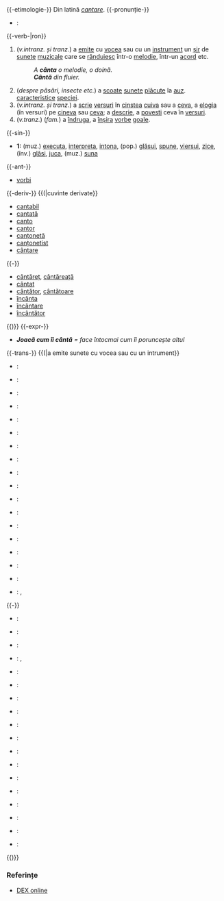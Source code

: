 {{vezi|cântă|canta|cantá|cantà|cantâ|çanta}}
=={{limba|ron}}==
{{-etimologie-}}
Din latină ''[[cantare]]''.
{{-pronunție-}}
* {{AFI}}: {{AFI|/kɨnˈta/}}
{{-verb-|ron}}
{{verb-ron
|inf=cânta
|ind=cânt
|conj=cânte
|part=cântat
|cj=I
}}
#(''v.intranz. și tranz.'') a [[emite]] cu [[voce]]a sau cu un [[instrument]] un [[șir]] de [[sunet]]e [[muzical]]e care se [[rândui]]esc într-o [[melodie]], într-un [[acord]] etc.
#:''A '''cânta''' o melodie, o doină.''
#:'''''Cântă''' din fluier.''
#(''despre păsări, insecte etc.'') a [[scoate]] [[sunet]]e [[plăcut]]e la [[auz]]. [[caracteristice]] [[specie]]i.
#(''v.intranz. și tranz.'') a [[scrie]] [[vers]]uri în [[cinste]]a [[cuiva]] sau a [[ceva]], a [[elogia]] (în versuri) pe [[cineva]] sau [[ceva]]; a [[descrie]], a [[povesti]] ceva în [[vers]]uri.
#(''v.tranz.'') (''fam.'') a [[îndruga]], a [[înșira]] [[vorbă|vorbe]] [[gol|goale]].
{{-sin-}}
*'''1:''' (muz.) [[executa]], [[interpreta]], [[intona]], (pop.) [[glăsui]], [[spune]], [[viersui]], [[zice]], (înv.) [[glăsi]], [[juca]], (muz.) [[suna]]
{{-ant-}}
* [[vorbi]]
{{-deriv-}}
{{(|cuvinte derivate}}
* [[cantabil]]
* [[cantată]]
* [[canto]]
* [[cantor]]
* [[canțonetă]]
* [[canțonetist]]
* [[cântare]]
{{-}}
* [[cântăreț]], [[cântăreață]]
* [[cântat]]
* [[cântător]], [[cântătoare]]
* [[încânta]]
* [[încântare]]
* [[încântător]]
{{)}}
{{-expr-}}
*'''''Joacă cum îi cântă''' = face întocmai cum îi poruncește altul''
{{-trans-}}
{{(|a emite sunete cu vocea sau cu un intrument}}
*{{sqi}}: {{trad|sq|këndon}}
*{{ara}}: {{trad|ar|غنى|(ğániya)}}
*{{rup}}: {{trad|rup|cîntu}}
*{{bul}}: {{trad|bg|пея}}
*{{cat}}: {{trad|ca|cantar}}
*{{ces}}: {{trad|cs|zpívat}}
*{{zho}}: {{trad|zh|唱|(chàng)}}
*{{kor}}: {{trad|ko|노래하다|(noraehada)}}
*{{hrv}}: {{trad|hr|pjevati}}
*{{dan}}: {{trad|da|synge}}
*{{eng}}: {{trad|en|sing}}
*{{epo}}: {{trad|eo|kanti}}
*{{fin}}: {{trad|fi|laulaa}}
*{{fra}}: {{trad|fr|chanter}}
*{{glg}}: {{trad|gl|cantar}}
*{{deu}}: {{trad|de|singen}}
*{{ell}}: {{trad|el|τραγουδώ|(tragudó)}}
*{{ind}}: {{trad|id|bernyanyi|(''un om'')}}, {{trad|id|berkicau|(''o pasăre'')}}
{{-}}
*{{gle}}: {{trad|ga|can}}
*{{isl}}: {{trad|is|syngja}}
*{{ita}}: {{trad|it|cantare}}
*{{jpn}}: {{trad|ja|歌う|(うたう, utau) (''un om'')}}  , {{trad|ja|鳴く|(なく, naku) (''o pasăre'')}}
*{{lat}}: {{trad|la|cantare}}
*{{hun}}: {{trad|hu|énekel}}
*{{nld}}: {{trad|nl|zingen}}
*{{oci}}: {{trad|oc|cantar}}
*{{pol}}: {{trad|pl|śpiewać}}
*{{por}}: {{trad|pt|cantar}}
*{{rus}}: {{trad|ru|петь|(pet’)}}
*{{sco}}: {{trad|sco|seinn}}
*{{slv}}: {{trad|sl|peti}}
*{{spa}}: {{trad|es|cantar}}
*{{swe}}: {{trad|sv|sjunga}}
*{{tur}}: {{trad|tr|şarkı söylemek}}
*{{ukr}}: {{trad|uk|співати}}
*{{vie}}: {{trad|vi|hát}}
{{)}}
===Referințe===
* [http://dexonline.ro/ DEX online]
